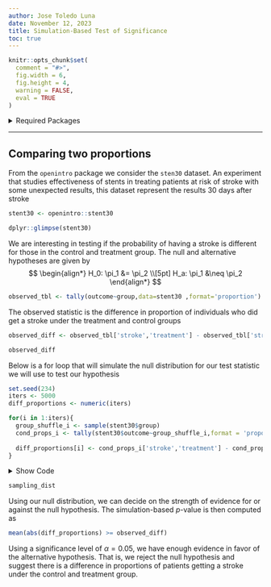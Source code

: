 ```yaml
---
author: Jose Toledo Luna
date: November 12, 2023
title: Simulation-Based Test of Significance 
toc: true
---
```



```r
knitr::opts_chunk$set(
  comment = "#>",
  fig.width = 6,
  fig.height = 4,
  warning = FALSE,
  eval = TRUE
)
```

<details>
<summary>Required Packages</summary>
```r
library(openintro)
library(mosaic)
library(ggplot2)
```

```r
theme_set(theme_bw())
theme_replace(panel.grid.minor = element_blank(),
              panel.grid.major = element_blank())
```


</details>

---


## Comparing two proportions



From the `openintro` package we consider the `sten30` dataset. An experiment that studies effectiveness of stents in treating patients at risk of stroke with some unexpected results, this dataset represent the results 30 days after stroke

```r
stent30 <- openintro::stent30
```

```r
dplyr::glimpse(stent30)
```


We are interesting in testing if the probability of having a stroke is different for those in the control and treatment group. The null and alternative hypotheses are given by 
$$
\begin{align*}
H_0: \pi_1 &= \pi_2 \\[5pt]
H_a: \pi_1 &\neq \pi_2
\end{align*}
$$



```r
observed_tbl <- tally(outcome~group,data=stent30 ,format='proportion')
```


The observed statistic is the difference in proportion of individuals who did get a stroke under the treatment and control groups 

```r
observed_diff <- observed_tbl['stroke','treatment'] - observed_tbl['stroke','control']
```


```r
observed_diff
```


Below is a for loop that will simulate the null distribution for our test statistic we will use to test our hypothesis

```r
set.seed(234)
iters <- 5000
diff_proportions <- numeric(iters)

for(i in 1:iters){
  group_shuffle_i <- sample(stent30$group)
  cond_props_i <- tally(stent30$outcome~group_shuffle_i,format = 'proportion')
  
  diff_proportions[i] <- cond_props_i['stroke','treatment'] - cond_props_i['stroke','control']
}
```


<details>
<summary>Show Code </summary>
```r
sampling_dist <- ggplot(data.frame(diff_proportions),
                        aes(diff_proportions))+
  geom_histogram(fill = 'steelblue',alpha = 0.3,
                 color = 'black',bins=25)+
  geom_vline(xintercept = observed_diff,linetype = 2,
             color ='red')+
  geom_vline(xintercept = -observed_diff,linetype = 2,
             color ='red')+
  labs(title = 'Sampling distribution',
       subtitle = '',
       x = 'Sample Difference of Proportions',y = '')
```

</details>


```r
sampling_dist
```


Using our null distribution, we can decide on the strength of evidence for or against the null hypothesis. The simulation-based $p$-value is then computed as 

```r
mean(abs(diff_proportions) >= observed_diff)
```


Using a significance level of $\alpha=0.05$, we have enough evidence in favor of the alternative hypothesis. That is, we reject the null hypothesis and suggest there is a difference in proportions of patients getting a stroke under the control and treatment group.

